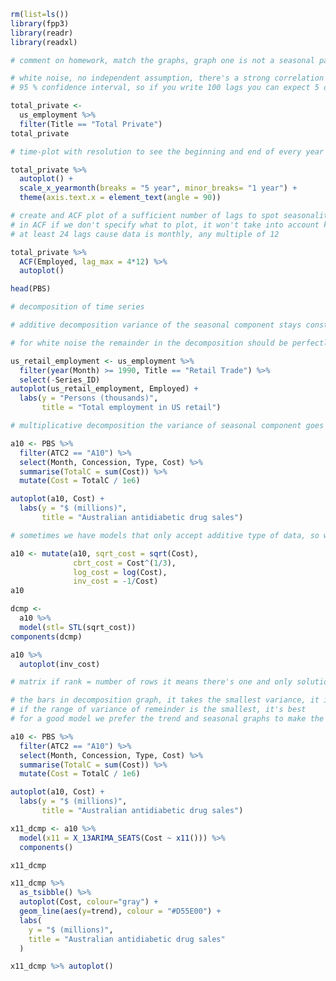 

```r
rm(list=ls())
library(fpp3)
library(readr)
library(readxl)
```


```r
# comment on homework, match the graphs, graph one is not a seasonal pattern, cause in daily data we need to see one level more, so weekly data to identify any seasonal pattern
```

```r
# white noise, no independent assumption, there's a strong correlation between observation at t and t-1
# 95 % confidence interval, so if you write 100 lags you can expect 5 of them (5%) not within bonds
```

```r
total_private <- 
  us_employment %>%
  filter(Title == "Total Private")
total_private
```
```r
# time-plot with resolution to see the beginning and end of every year

total_private %>%
  autoplot() +
  scale_x_yearmonth(breaks = "5 year", minor_breaks= "1 year") +
  theme(axis.text.x = element_text(angle = 90))
```




```r
# create and ACF plot of a sufficient number of lags to spot seasonality
# in ACF if we don't specify what to plot, it won't take into account key and index, but there were 2 more columns, that's why ACF need to have an argument
# at least 24 lags cause data is monthly, any multiple of 12

total_private %>%
  ACF(Employed, lag_max = 4*12) %>%
  autoplot()
```
```r
head(PBS)
```
```r
# decomposition of time series

# additive decomposition variance of the seasonal component stays constant regardless of the level (value) of trend of time series

# for white noise the remainder in the decomposition should be perfectly random
```


```r
us_retail_employment <- us_employment %>%
  filter(year(Month) >= 1990, Title == "Retail Trade") %>%
  select(-Series_ID)
autoplot(us_retail_employment, Employed) +
  labs(y = "Persons (thousands)",
       title = "Total employment in US retail")
```

```r
# multiplicative decomposition the variance of seasonal component goes accordingly
```


```r
a10 <- PBS %>%
  filter(ATC2 == "A10") %>%
  select(Month, Concession, Type, Cost) %>%
  summarise(TotalC = sum(Cost)) %>%
  mutate(Cost = TotalC / 1e6)

autoplot(a10, Cost) +
  labs(y = "$ (millions)",
       title = "Australian antidiabetic drug sales")
```

```r
# sometimes we have models that only accept additive type of data, so we transform
```

```r
a10 <- mutate(a10, sqrt_cost = sqrt(Cost), 
              cbrt_cost = Cost^(1/3), 
              log_cost = log(Cost), 
              inv_cost = -1/Cost)
a10
```

```r
dcmp <-
  a10 %>%
  model(stl= STL(sqrt_cost))
components(dcmp)
```

```r
a10 %>%
  autoplot(inv_cost)
```
```r
# matrix if rank = number of rows it means there's one and only solution
```

```r
# the bars in decomposition graph, it takes the smallest variance, it is the measure of the variance and scale it to other 2 graphs
# if the range of variance of remeinder is the smallest, it's best
# for a good model we prefer the trend and seasonal graphs to make the most of the variance in data
```

```r
a10 <- PBS %>%
  filter(ATC2 == "A10") %>%
  select(Month, Concession, Type, Cost) %>%
  summarise(TotalC = sum(Cost)) %>%
  mutate(Cost = TotalC / 1e6)

autoplot(a10, Cost) +
  labs(y = "$ (millions)",
       title = "Australian antidiabetic drug sales")
```


```r
x11_dcmp <- a10 %>%
  model(x11 = X_13ARIMA_SEATS(Cost ~ x11())) %>%
  components()

x11_dcmp
```
 

```r
x11_dcmp %>%
  as_tsibble() %>%
  autoplot(Cost, colour="gray") +
  geom_line(aes(y=trend), colour = "#D55E00") +
  labs(
    y = "$ (millions)",
    title = "Australian antidiabetic drug sales"
  )
```
```r
x11_dcmp %>% autoplot()

```


